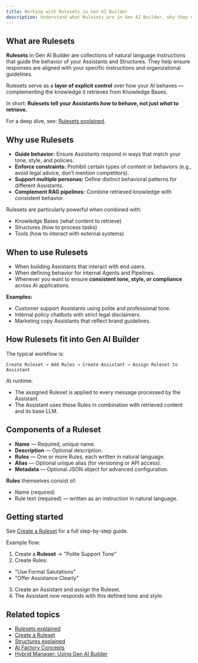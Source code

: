 ```yaml
---
title: Working with Rulesets in Gen AI Builder
description: Understand what Rulesets are in Gen AI Builder, why they matter, and how they guide the behavior of Assistants and Structures.
---
```


## What are Rulesets

**Rulesets** in Gen AI Builder are collections of natural language instructions that guide the behavior of your Assistants and Structures.
They help ensure responses are aligned with your specific instructions and organizational guidelines.

Rulesets serve as a **layer of explicit control** over how your AI behaves — complementing the knowledge it retrieves from Knowledge Bases.

In short:
**Rulesets tell your Assistants *how* to behave, not just *what* to retrieve.**

For a deep dive, see: [Rulesets explained](edb-postgres-ai/ai-factory/learn/explained/rulesets-explained).

## Why use Rulesets

- **Guide behavior:** Ensure Assistants respond in ways that match your tone, style, and policies.
- **Enforce constraints:** Prohibit certain types of content or behaviors (e.g., avoid legal advice, don’t mention competitors).
- **Support multiple personas:** Define distinct behavioral patterns for different Assistants.
- **Complement RAG pipelines:** Combine retrieved knowledge with consistent behavior.

Rulesets are particularly powerful when combined with:

- Knowledge Bases (what content to retrieve)
- Structures (how to process tasks)
- Tools (how to interact with external systems)

## When to use Rulesets

- When building Assistants that interact with end users.
- When defining behavior for internal Agents and Pipelines.
- Whenever you want to ensure **consistent tone, style, or compliance** across AI applications.

**Examples:**

- Customer support Assistants using polite and professional tone.
- Internal policy chatbots with strict legal disclaimers.
- Marketing copy Assistants that reflect brand guidelines.

## How Rulesets fit into Gen AI Builder

The typical workflow is:

```Create Ruleset → Add Rules → Create Assistant → Assign Ruleset to Assistant```


At runtime:

- The assigned Ruleset is applied to every message processed by the Assistant.
- The Assistant uses these Rules in combination with retrieved content and its base LLM.

## Components of a Ruleset

- **Name** — Required, unique name.
- **Description** — Optional description.
- **Rules** — One or more Rules, each written in natural language.
- **Alias** — Optional unique alias (for versioning or API access).
- **Metadata** — Optional JSON object for advanced configuration.

**Rules** themselves consist of:

- Name (required)
- Rule text (required) — written as an instruction in natural language.

## Getting started

See [Create a Ruleset](edb-postgres-ai/ai-factory/learn/how-to/gen-ai/create-ruleset) for a full step-by-step guide.

Example flow:

1. Create a **Ruleset** → "Polite Support Tone"
2. Create Rules:
- "Use Formal Salutations"
- "Offer Assistance Clearly"
3. Create an Assistant and assign the Ruleset.
4. The Assistant now responds with this defined tone and style.

## Related topics

- [Rulesets explained](edb-postgres-ai/ai-factory/learn/explained/rulesets-explained)
- [Create a Ruleset](edb-postgres-ai/ai-factory/learn/how-to/gen-ai/create-ruleset)
- [Structures explained](edb-postgres-ai/ai-factory/learn/explained/structures)
- [AI Factory Concepts](edb-postgres-ai/ai-factory/learn/explained/ai-factory-concepts)
- [Hybrid Manager: Using Gen AI Builder](edb-postgres-ai/hybrid-manager/ai-factory/gen-ai/builder)
